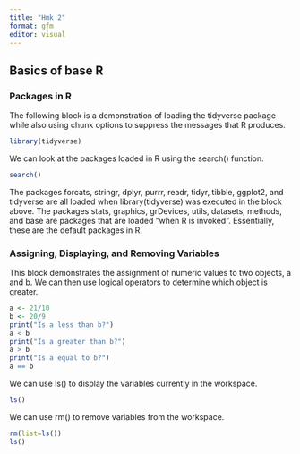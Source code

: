 ```yaml
---
title: "Hmk 2"
format: gfm
editor: visual
---
```


## Basics of base R

### Packages in R

The following block is a demonstration of loading the tidyverse package while also using chunk options to suppress the messages that R produces.

```r
library(tidyverse)
```

We can look at the packages loaded in R using the search() function.

```r
search()
```

The packages forcats, stringr, dplyr, purrr, readr, tidyr, tibble, ggplot2, and tidyverse are all loaded when library(tidyverse) was executed in the block above. The packages stats, graphics, grDevices, utils, datasets, methods, and base are packages that are loaded "when R is invoked". Essentially, these are the default packages in R.

### Assigning, Displaying, and Removing Variables

This block demonstrates the assignment of numeric values to two objects, a and b. We can then use logical operators to determine which object is greater.

```r
a <- 21/10
b <- 20/9
print("Is a less than b?")
a < b
print("Is a greater than b?")
a > b
print("Is a equal to b?")
a == b
```

We can use ls() to display the variables currently in the workspace.

```r
ls()
```

We can use rm() to remove variables from the workspace.

```r
rm(list=ls())
ls()
```
